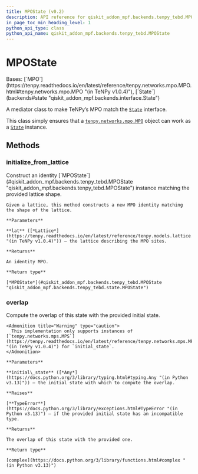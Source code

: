 ```yaml
---
title: MPOState (v0.2)
description: API reference for qiskit_addon_mpf.backends.tenpy_tebd.MPOState in qiskit-addon-mpf v0.2
in_page_toc_min_heading_level: 1
python_api_type: class
python_api_name: qiskit_addon_mpf.backends.tenpy_tebd.MPOState
---
```


# MPOState

<Class id="qiskit_addon_mpf.backends.tenpy_tebd.MPOState" isDedicatedPage={true} github="https://github.com/Qiskit/qiskit-addon-mpf/tree/stable/0.2/qiskit_addon_mpf/backends/tenpy_tebd/state.py#L27-L121" signature="MPOState(sites, Ws, bc='finite', IdL=None, IdR=None, max_range=None, explicit_plus_hc=False)" modifiers="class">
  Bases: [`MPO`](https://tenpy.readthedocs.io/en/latest/reference/tenpy.networks.mpo.MPO.html#tenpy.networks.mpo.MPO "(in TeNPy v1.0.4)"), [`State`](backends#state "qiskit_addon_mpf.backends.interface.State")

  A mediator class to make TeNPy’s MPO match the [`State`](backends#state "qiskit_addon_mpf.backends.State") interface.

  This class simply ensures that a [`tenpy.networks.mpo.MPO`](https://tenpy.readthedocs.io/en/latest/reference/tenpy.networks.mpo.MPO.html#tenpy.networks.mpo.MPO "(in TeNPy v1.0.4)") object can work as a [`State`](backends#state "qiskit_addon_mpf.backends.State") instance.

  ## Methods

  ### initialize\_from\_lattice

  <Function id="qiskit_addon_mpf.backends.tenpy_tebd.MPOState.initialize_from_lattice" github="https://github.com/Qiskit/qiskit-addon-mpf/tree/stable/0.2/qiskit_addon_mpf/backends/tenpy_tebd/state.py#L34-L88" signature="initialize_from_lattice(lat)" modifiers="classmethod">
    Construct an identity [`MPOState`](#qiskit_addon_mpf.backends.tenpy_tebd.MPOState "qiskit_addon_mpf.backends.tenpy_tebd.MPOState") instance matching the provided lattice shape.

    Given a lattice, this method constructs a new MPO identity matching the shape of the lattice.

    **Parameters**

    **lat** ([*Lattice*](https://tenpy.readthedocs.io/en/latest/reference/tenpy.models.lattice.Lattice.html#tenpy.models.lattice.Lattice "(in TeNPy v1.0.4)")) – the lattice describing the MPO sites.

    **Returns**

    An identity MPO.

    **Return type**

    [*MPOState*](#qiskit_addon_mpf.backends.tenpy_tebd.MPOState "qiskit_addon_mpf.backends.tenpy_tebd.state.MPOState")
  </Function>

  ### overlap

  <Function id="qiskit_addon_mpf.backends.tenpy_tebd.MPOState.overlap" github="https://github.com/Qiskit/qiskit-addon-mpf/tree/stable/0.2/qiskit_addon_mpf/backends/tenpy_tebd/state.py#L90-L121" signature="overlap(initial_state)">
    Compute the overlap of this state with the provided initial state.

    <Admonition title="Warning" type="caution">
      This implementation only supports instances of [`tenpy.networks.mps.MPS`](https://tenpy.readthedocs.io/en/latest/reference/tenpy.networks.mps.MPS.html#tenpy.networks.mps.MPS "(in TeNPy v1.0.4)") for `initial_state`.
    </Admonition>

    **Parameters**

    **initial\_state** ([*Any*](https://docs.python.org/3/library/typing.html#typing.Any "(in Python v3.13)")) – the initial state with which to compute the overlap.

    **Raises**

    [**TypeError**](https://docs.python.org/3/library/exceptions.html#TypeError "(in Python v3.13)") – if the provided initial state has an incompatible type.

    **Returns**

    The overlap of this state with the provided one.

    **Return type**

    [complex](https://docs.python.org/3/library/functions.html#complex "(in Python v3.13)")
  </Function>
</Class>

